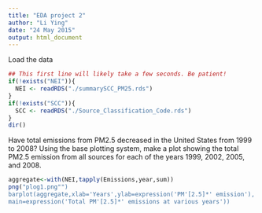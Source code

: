 ```yaml
---
title: "EDA project 2"
author: "Li Ying"
date: "24 May 2015"
output: html_document
---
```


Load the data

```r
## This first line will likely take a few seconds. Be patient!
if(!exists("NEI")){
  NEI <- readRDS("./summarySCC_PM25.rds")
}
if(!exists("SCC")){
  SCC <- readRDS("./Source_Classification_Code.rds")
}
dir()

```

Have total emissions from PM2.5 decreased in the United States from 1999 to 2008? 
Using the base plotting system, make a plot showing the total PM2.5 emission from all sources for each of the years 1999, 2002, 2005, and 2008.

```r
aggregate<-with(NEI,tapply(Emissions,year,sum))
png("plog1.png"")
barplot(aggregate,xlab='Years',ylab=expression('PM'[2.5]*' emission'),
main=expression('Total PM'[2.5]*' emissions at various years'))
```


